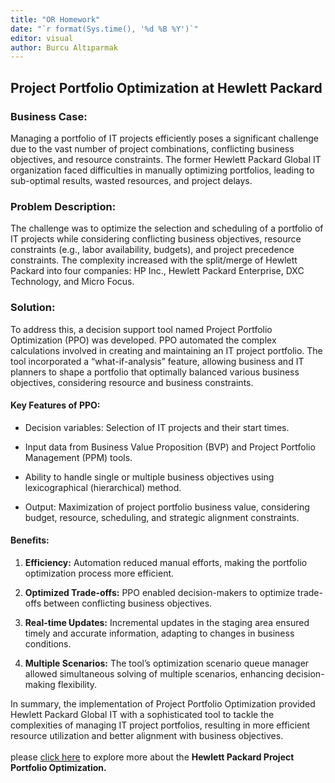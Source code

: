```yaml
---
title: "OR Homework"
date: "`r format(Sys.time(), '%d %B %Y')`"
editor: visual
author: Burcu Altıparmak
---
```


## **Project Portfolio Optimization at Hewlett Packard** 

### **Business Case:**

Managing a portfolio of IT projects efficiently poses a significant challenge due to the vast number of project combinations, conflicting business objectives, and resource constraints. The former Hewlett Packard Global IT organization faced difficulties in manually optimizing portfolios, leading to sub-optimal results, wasted resources, and project delays.

### **Problem Description:**

The challenge was to optimize the selection and scheduling of a portfolio of IT projects while considering conflicting business objectives, resource constraints (e.g., labor availability, budgets), and project precedence constraints. The complexity increased with the split/merge of Hewlett Packard into four companies: HP Inc., Hewlett Packard Enterprise, DXC Technology, and Micro Focus.

### **Solution:**

To address this, a decision support tool named Project Portfolio Optimization (PPO) was developed. PPO automated the complex calculations involved in creating and maintaining an IT project portfolio. The tool incorporated a "what-if-analysis" feature, allowing business and IT planners to shape a portfolio that optimally balanced various business objectives, considering resource and business constraints.

#### **Key Features of PPO:**

-   Decision variables: Selection of IT projects and their start times.

-   Input data from Business Value Proposition (BVP) and Project Portfolio Management (PPM) tools.

-   Ability to handle single or multiple business objectives using lexicographical (hierarchical) method.

-   Output: Maximization of project portfolio business value, considering budget, resource, scheduling, and strategic alignment constraints.

#### **Benefits:**

1.  **Efficiency:** Automation reduced manual efforts, making the portfolio optimization process more efficient.

2.  **Optimized Trade-offs:** PPO enabled decision-makers to optimize trade-offs between conflicting business objectives.

3.  **Real-time Updates:** Incremental updates in the staging area ensured timely and accurate information, adapting to changes in business conditions.

4.  **Multiple Scenarios:** The tool's optimization scenario queue manager allowed simultaneous solving of multiple scenarios, enhancing decision-making flexibility.

In summary, the implementation of Project Portfolio Optimization provided Hewlett Packard Global IT with a sophisticated tool to tackle the complexities of managing IT project portfolios, resulting in more efficient resource utilization and better alignment with business objectives.\
\
please [click here](IT project portfolio optimization to maximize business value with respect to budget, resources, scheduling and strategic alignment.) to explore more about the **Hewlett Packard Project Portfolio Optimization.**
